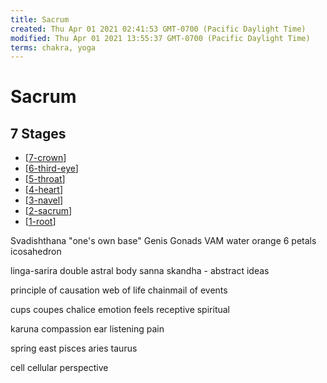 ```yaml
---
title: Sacrum
created: Thu Apr 01 2021 02:41:53 GMT-0700 (Pacific Daylight Time)
modified: Thu Apr 01 2021 13:55:37 GMT-0700 (Pacific Daylight Time)
terms: chakra, yoga
---
```


# Sacrum

## 7 Stages

- [[7-crown]]
- [[6-third-eye]]
- [[5-throat]]
- [[4-heart]]
- [[3-navel]]
- [[2-sacrum]]
- [[1-root]]

Svadishthana "one's own base"
Genis Gonads
VAM
water
orange
6 petals
icosahedron

linga-sarira
double
astral body
sanna skandha - abstract ideas

principle of causation
web of life
chainmail of events

cups coupes chalice
emotion feels
receptive spiritual

karuna compassion
ear
listening
pain

spring
east
pisces
aries
taurus

cell
cellular perspective

[//begin]: # 'Autogenerated link references for markdown compatibility'
[7-crown]: 7-crown 'Crown'
[6-third-eye]: 6-third-eye 'Third Eye'
[5-throat]: 5-throat 'Throat'
[4-heart]: 4-heart 'Heart'
[3-navel]: 3-navel 'Navel'
[2-sacrum]: 2-sacrum 'Sacrum'
[1-root]: 1-root 'Root'
[//end]: # 'Autogenerated link references'
